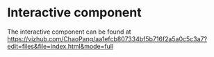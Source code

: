 # Interactive component

The interactive component can be found at <https://vizhub.com/ChaoPang/aa1efcb807334bf5b716f2a5a0c5c3a7?edit=files&file=index.html&mode=full>
